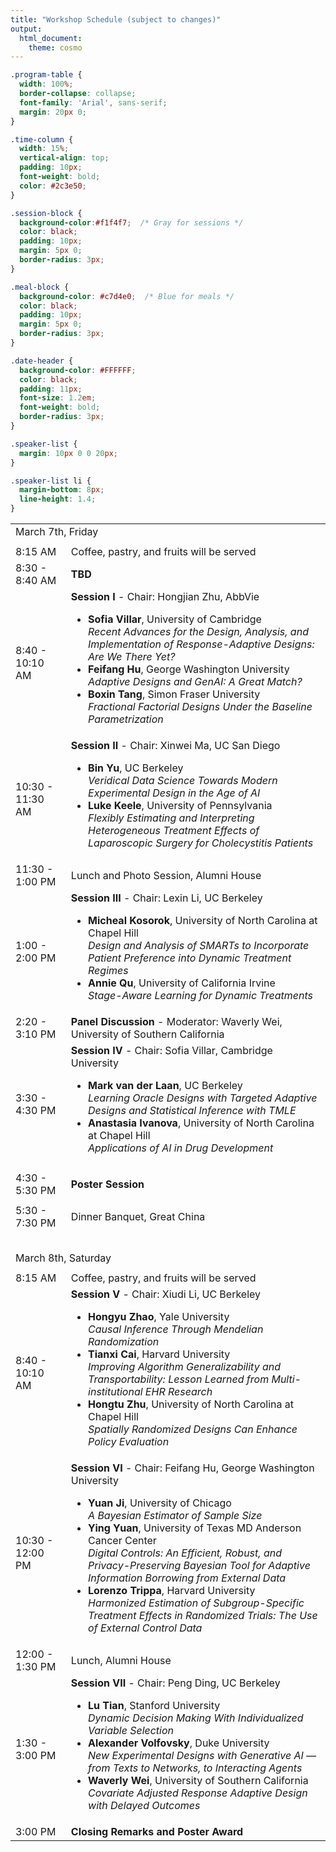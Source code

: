 ```yaml
---
title: "Workshop Schedule (subject to changes)"
output: 
  html_document:
    theme: cosmo
---
```


```css
.program-table {
  width: 100%;
  border-collapse: collapse;
  font-family: 'Arial', sans-serif;
  margin: 20px 0;
}

.time-column {
  width: 15%;
  vertical-align: top;
  padding: 10px;
  font-weight: bold;
  color: #2c3e50;
}

.session-block {
  background-color:#f1f4f7;  /* Gray for sessions */
  color: black;
  padding: 10px;
  margin: 5px 0;
  border-radius: 3px;
}

.meal-block {
  background-color: #c7d4e0;  /* Blue for meals */
  color: black;
  padding: 10px;
  margin: 5px 0;
  border-radius: 3px;
}

.date-header {
  background-color: #FFFFFF;  
  color: black;
  padding: 11px;
  font-size: 1.2em;
  font-weight: bold;
  border-radius: 3px;
}

.speaker-list {
  margin: 10px 0 0 20px;
}

.speaker-list li {
  margin-bottom: 8px;
  line-height: 1.4;
}
```

<table class="program-table">

<tr><td colspan="2" class="date-header">March 7th, Friday</td></tr>
<tr>
  <td colspan="2" style="height: 1px;"></td>
</tr>
<tr>
<td class="time-column">8:15 AM</td>
<td><div class="meal-block">Coffee, pastry, and fruits will be served</div></td>
</tr>

<tr>
<td class="time-column">8:30 - 8:40 AM</td>
<td>
<div class="session-block">
<strong>TBD</strong>
</td>
</tr>

<tr>
<td class="time-column">8:40 - 10:10 AM</td>
<td>
<div class="session-block">
<strong>Session I </strong> - Chair: Hongjian Zhu, AbbVie 
<ul class="speaker-list">
<li><strong>Sofia Villar</strong>, University of Cambridge<br><em>Recent Advances for the Design, Analysis, and Implementation of Response-Adaptive Designs: Are We There Yet?</em></li>
<li><strong>Feifang Hu</strong>, George Washington University<br><em>Adaptive Designs and GenAI: A Great Match?</em></li>
<li><strong>Boxin Tang</strong>, Simon Fraser University<br><em>Fractional Factorial Designs Under the Baseline Parametrization</em></li>
</ul>
</div>
</td>
</tr>

<tr>
<td class="time-column">10:30 - 11:30 AM</td>
<td>
<div class="session-block">
<strong>Session II</strong> - Chair: Xinwei Ma, UC San Diego
<ul class="speaker-list">
<li><strong>Bin Yu</strong>, UC Berkeley<br><em>Veridical Data Science Towards Modern Experimental Design in the Age of AI</em></li>
<li><strong>Luke Keele</strong>, University of Pennsylvania<br><em>Flexibly Estimating and Interpreting Heterogeneous Treatment Effects of Laparoscopic Surgery for Cholecystitis Patients</em></li>
</ul>
</div>
</td>
</tr>

<tr>
<td class="time-column">11:30 - 1:00 PM</td>
<td><div class="meal-block">Lunch and Photo Session, Alumni House</div></td>
</tr>

<tr>
<td class="time-column">1:00 - 2:00 PM</td>
<td>
<div class="session-block">
<strong>Session III</strong> - Chair: Lexin Li, UC Berkeley
<ul class="speaker-list">
<li><strong>Micheal Kosorok</strong>, University of North Carolina at Chapel Hill<br><em>Design and Analysis of SMARTs to Incorporate Patient Preference into Dynamic Treatment Regimes</em></li>
<li><strong>Annie Qu</strong>, University of California Irvine<br><em>Stage-Aware Learning for Dynamic Treatments</em></li>
</ul>
</div>
</td>
</tr>

<tr>
<td class="time-column">2:20 - 3:10 PM</td>
<td>
<div class="session-block">
<strong>Panel Discussion</strong> - Moderator: Waverly Wei, University of Southern California
</td>
</tr>

<tr>
<td class="time-column">3:30 - 4:30 PM</td>
<td>
<div class="session-block">
<strong>Session IV</strong> - Chair: Sofia Villar, Cambridge University
<ul class="speaker-list">
<li><strong>Mark van der Laan</strong>, UC Berkeley<br><em>Learning Oracle Designs with Targeted Adaptive Designs and Statistical Inference with TMLE</em></li>
<li><strong>Anastasia Ivanova</strong>, University of North Carolina at Chapel Hill<br><em>Applications of AI in Drug Development</em></li>
</ul>
</div>
</td>
</tr>

<tr>
<td class="time-column">4:30 - 5:30 PM</td>
<td>
<div class="session-block">
<strong>Poster Session</strong>
</div>
</td>
</tr>

<tr>
<td class="time-column">5:30 - 7:30 PM</td>
<td><div class="meal-block">Dinner Banquet, Great China</div></td>
</tr>

<tr>
  <td colspan="2" style="height: 30px;"></td>
</tr>

<tr><td colspan="2" class="date-header">March 8th, Saturday</td></tr>

<tr>
  <td colspan="2" style="height: 1px;"></td>
</tr>
<tr>
<td class="time-column">8:15 AM</td>
<td><div class="meal-block">Coffee, pastry, and fruits will be served</div></td>
</tr>
<tr>
<td class="time-column">8:40 - 10:10 AM</td>
<td>
<div class="session-block">
<strong>Session V</strong> - Chair: Xiudi Li, UC Berkeley
<ul class="speaker-list">
<li><strong>Hongyu Zhao</strong>, Yale University<br><em>Causal Inference Through Mendelian Randomization</em></li>
<li><strong>Tianxi Cai</strong>, Harvard University<br><em>Improving Algorithm Generalizability and Transportability: Lesson Learned from Multi-institutional EHR Research</em></li>
<li><strong>Hongtu Zhu</strong>, University of North Carolina at Chapel Hill<br><em>Spatially Randomized Designs Can Enhance Policy Evaluation</em></li>
</ul>
</div>
</td>
</tr>

<tr>
<td class="time-column">10:30 - 12:00 PM</td>
<td>
<div class="session-block">
<strong>Session VI</strong> - Chair: Feifang Hu, George Washington University
<ul class="speaker-list">
<li><strong>Yuan Ji</strong>, University of Chicago<br><em>A Bayesian Estimator of Sample Size</em></li>
<li><strong>Ying Yuan</strong>, University of Texas MD Anderson Cancer Center<br><em>Digital Controls: An Efficient, Robust, and Privacy-Preserving Bayesian Tool for Adaptive Information Borrowing from External Data</em></li>
<li><strong>Lorenzo Trippa</strong>, Harvard University<br><em>Harmonized Estimation of Subgroup-Specific Treatment Effects in Randomized Trials: The Use of External Control Data</em></li>
</ul>
</div>
</td>
</tr>

<tr>
<td class="time-column">12:00 - 1:30 PM</td>
<td><div class="meal-block">Lunch, Alumni House</div></td>
</tr>

<tr>
<td class="time-column">1:30 - 3:00 PM</td>
<td>
<div class="session-block">
<strong>Session VII</strong> - Chair: Peng Ding, UC Berkeley
<ul class="speaker-list">
<li><strong>Lu Tian</strong>, Stanford University<br><em>Dynamic Decision Making With Individualized Variable Selection</em></li>
<li><strong>Alexander Volfovsky</strong>, Duke University<br><em>New Experimental Designs with Generative AI — from Texts to Networks, to Interacting Agents</em></li>
<li><strong>Waverly Wei</strong>, University of Southern California<br><em>Covariate Adjusted Response Adaptive Design with Delayed Outcomes</em></li>
</ul>
</div>
</td>
</tr>

<tr>
<td class="time-column">3:00 PM</td>
<td>
<div class="session-block">
<strong>Closing Remarks and Poster Award</strong>
</td>
</tr>

</table>